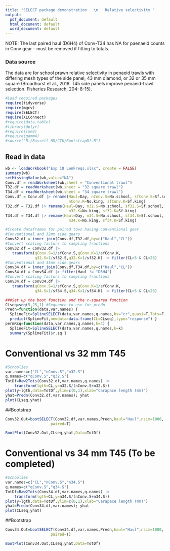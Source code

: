 ```yaml
---
title: "SELECT package demonstration   \n   Relative selectivity "
output:
  pdf_document: default
  html_document: default
  word_document: default
---
```


\small

NOTE: The last paired haul (D6H4) of Conv-T34 has NA for paenaeid counts in Conv gear 
- must be removed if fitting to totals.

### Data source

The data are for school prawn relative selectivity in penaeid trawls with differing mesh types of the side panel, 43 mm diamond, or 32 or 35 mm square (Broadhurst et al., 2018. T45 side panels improve penaeid-trawl selection. Fisheries Research, 204: 8-15). 

```r
#Load required packages
require(tidyverse)
require(mgcv)
require(SELECT)
require(XLConnect)
#require(data.table)
#library(dplyr)
#require(lme4)
#require(gamm4)
#source("R:/Russell_HD/CTU/BootstrapDf.R")
```

## Read in data
```r
wb <- loadWorkbook("Exp 18 LenFreqs.xlsx", create = FALSE)
summary(wb)
setMissingValue(wb,value="NA")
Conv.df = readWorksheet(wb,sheet = "Conventional trawl")
T32.df = readWorksheet(wb,sheet = "32 square trawl")
T34.df = readWorksheet(wb,sheet = "34 square trawl")
Conv.df = Conv.df |> rename(Haul=Day, nConv.S=No.school, sfConv.S=Sf.school,
                            nConv.K=No.king, sfConv.K=Sf.king) 
T32.df = T32.df |> rename(Haul=Day, n32.S=No.school, sf32.S=Sf.school,
                            n32.K=No.king, sf32.K=Sf.king)  
T34.df = T34.df |> rename(Haul=Day, n34.S=No.school, sf34.S=Sf.school,
                            n34.K=No.king, sf34.K=Sf.king)
```



```r
#Create dataframes for paired tows having conventional gear
#Conventional and 32mm side gears
Conv32.df = inner_join(Conv.df,T32.df,by=c("Haul","CL"))
#Convert scaling factors to sampling fractions
Conv32.df = Conv32.df |>
   transform(qConv.S=1/sfConv.S,qConv.K=1/sfConv.K,
             q32.S=1/sf32.S,q32.K=1/sf32.K) |> filter(CL>5 & CL<26)
#Conventional and 35mm side gears
Conv34.df = inner_join(Conv.df,T34.df,by=c("Haul","CL"))
Conv34.df = Conv34.df |> filter(Haul != "D6H4")
#Convert scaling factors to sampling fractions
Conv34.df = Conv34.df |>
   transform(qConv.S=1/sfConv.S,qConv.K=1/sfConv.K,
             q34.S=1/sf34.S,q34.K=1/sf34.K) |> filter(CL>5 & CL<26)
```




```r
###Set up the boot function and the r-squared function
CLseq=seq(5,25,1) #Sequence to use for predn
Predn=function(data,var.names) {
  SplineFit=SplineSELECT(data,var.names,q.names,bs="cr",quasi=T,Tots=F,k=5,q.ODadjust=F)
  predict(SplineFit,newdata=data.frame(CL=CLseq),type="response") }
permRsq=function(data,var.names,q.names,k=4) {
  SplineFit=SplineSELECT(data,var.names,q.names,k=k)
  summary(SplineFit)$r.sq }
```


# Conventional vs 32 mm T45

```r
#Schoolies
var.names=c("CL","nConv.S","n32.S")
q.names=c("qConv.S","q32.S")
TotDf=Raw2Tots(Conv32.df,var.names,q.names) |> 
    transform(lgth=CL,y=n32.S/(nConv.S+n32.S))
plot(y~lgth,data=TotDf,ylim=c(0,1),xlab="Carapace length (mm)")
yhat=Predn(Conv32.df,var.names); yhat
plot(CLseq,yhat)
```

##Bootstrap

```r
Conv32.Out=bootSELECT(Conv32.df,var.names,Predn,haul="Haul",nsim=1000,
                    paired=T)
```

```r
BootPlot(Conv32.Out,CLseq,yhat,Data=TotDf)
```

# Conventional vs 34 mm T45 (To be completed)

```r
#Schoolies
var.names=c("CL","nConv.S","n34.S")
q.names=c("qConv.S","q34.S")
TotDf=Raw2Tots(Conv34.df,var.names,q.names) |> 
    transform(lgth=CL,y=n34.S/(nConv.S+n34.S))
plot(y~lgth,data=TotDf,ylim=c(0,1),xlab="Carapace length (mm)")
yhat=Predn(Conv34.df,var.names); yhat
plot(CLseq,yhat)
```
##Bootstrap

```r
Conv34.Out=bootSELECT(Conv34.df,var.names,Predn,haul="Haul",nsim=1000,
                    paired=T)
```
```r
BootPlot(Conv34.Out,CLseq,yhat,Data=TotDf)
```

